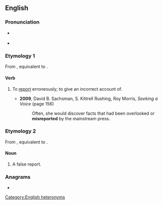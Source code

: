 ==English==

===Pronunciation===
* {{q|verb}} {{IPA|en|/ˌmɪsɹɪˈpɔː(ɹ)t/}}
* {{q|noun}} {{IPA|en|/ˈmɪsɹɪˌpɔː(ɹ)t/}}
[[Category:English heteronyms]]

===Etymology 1===
From {{inh|en|enm|misreporten}}, equivalent to {{af|en|mis-|report}}.

====Verb====
{{en-verb}}

# {{lb|en|transitive}} To [[report]] erroneously; to give an incorrect account of.
#: {{rfquotek|en|John Locke}}
#* '''2009''', David B. Sachsman, S. Kittrell Rushing, Roy Morris, ''Seeking a Voice'' (page 156)
#*: Often, she would discover facts that had been overlooked or '''misreported''' by the mainstream press.

===Etymology 2===
From {{inh|en|enm|mysreport}}, equivalent to {{af|en|mis-|report}}.

====Noun====
{{en-noun}}

# A false report.

===Anagrams===
* {{anagrams|en|a=eimoprrst|importers|promerits|reimports}}